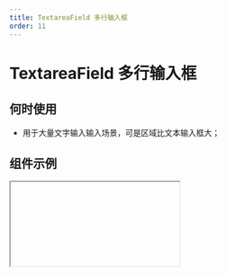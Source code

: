 ```yaml
---
title: TextareaField 多行输入框
order: 11
---
```


# TextareaField 多行输入框

## 何时使用

- 用于大量文字输入输入场景，可是区域比文本输入框大；

## 组件示例


<Iframe url="https://www.aliwork.com/developer/textarea-field-v2?isRenderNav=false" />

## 组件属性


<AttrTable
  category="form"
  dataSource={[
    {
      code: "value",
      type: `number | string`,
      default: `-`,
      desc: "当前组件默认值",
    },
    {
      code: "placeholder",
      type: "string",
      default: ``,
      desc: "表单组件占位提示信息",
    },
    {
      code: "htmlType",
      type: "string",
      default: `'textarea'`,
      desc: "设置多行输入框类型",
    },
    {
      code: "rows",
      type: "number",
      default: "4",
      desc: "设置多行文本高度",
    },
    {
      code: "hasLimitHint",
      type: "boolean",
      default:"false",
      desc:"是否开启多行文本计数器",
    },
    {
      code: "maxLength",
      type: "number",
      default:"-",
      desc:"设置多行文本字数上限",
    },
    {
      code: "autoHeight",
      type: "boolean",
      default: "false",
      desc:"是否开启多行输入框自动高度",
    },
    {
      code: "trim",
      type: "boolean",
      default: "false",
      desc:"是否开启自动去除头尾空字符",
    },
    {
      code: "autoFocus",
      type: "boolean",
      default: "false",
      desc:"是否开启自动聚焦",
    },
    {
      code: "onChange",
      type: "({ value: string }) => void",
      default: "",
      desc: "组件值发生改变事件",
    },
    {
      code: "onFocus",
      type: "() => void",
      default: "",
      desc: "多行输入框获取焦点时触发的事件",
    },
    {
      code: "onBlur",
      type: "() => void",
      default: "",
      desc: "多行输入框失去焦点触发的事件",
    },
    {
      code: "onPaste",
      type: "(e: event) => void",
      default: "",
      desc: "多行输入框粘贴时触发的事件",
    },
    {
      code: "onKeyDown",
      type: "() => void",
      default: "",
      desc: "多行输入框键盘按下时触发的事件",
    },
    {
      code:"state",
      type:` "" | 'error' | 'loading' | 'success'`,
      default: `""`,
      desc : "设置多行文本的状态",
    },
    {
      code:"hasClear",
      type: "boolean",
      default: "true",
      desc : "是否开启多行文本清除按钮",
    },
    {
      code:"addonBefore",
      type: "boolean",
      default: "true",
      desc : "是否开启多行文本清除按钮",
    },
    {
      code: "addonBefore",
      type: "string",
      default: `-`,
      desc: "多行输入框前附加内容",
    },
    {
      code: "addonAfter",
      type: "string",
      default: `-`,
      desc: "输入框后附加内容",
    },
    {
      code: "cutString",
      type: "boolean",
      default: "false",
      desc: "超出maxlength截断超出字符串",
    },
  ]}
/>
